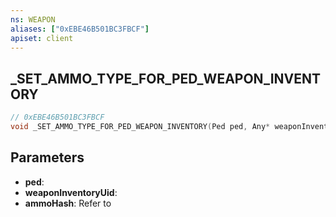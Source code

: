 ```yaml
---
ns: WEAPON
aliases: ["0xEBE46B501BC3FBCF"]
apiset: client
---
```

## _SET_AMMO_TYPE_FOR_PED_WEAPON_INVENTORY

```c
// 0xEBE46B501BC3FBCF
void _SET_AMMO_TYPE_FOR_PED_WEAPON_INVENTORY(Ped ped, Any* weaponInventoryUid, Hash ammoHash);
```


## Parameters
* **ped**:
* **weaponInventoryUid**:
* **ammoHash**: Refer to <EmbeddedEnum name="eAmmoType" />
